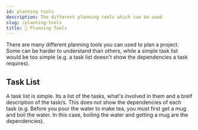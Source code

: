 ```yaml
---
id: planning tools
description: The different planning tools which can be used
slug: /planning-tools
title: 🧰 Planning Tools
---
```



There are many different planning tools you can used to plan a project. Some can be harder to understand than others, while a simple task list would be too simple (e.g. a task list doesn't show the dependencies a task requires).

## Task List
A task list is simple. Its a list of the tasks, what's involved in them and a breif description of the task/s. This does not show the dependencies of each task (e.g. Before you pour the water to make tea, you must first get a mug and boil the water. In this case, boiling the water and getting a mug are the dependencies).
